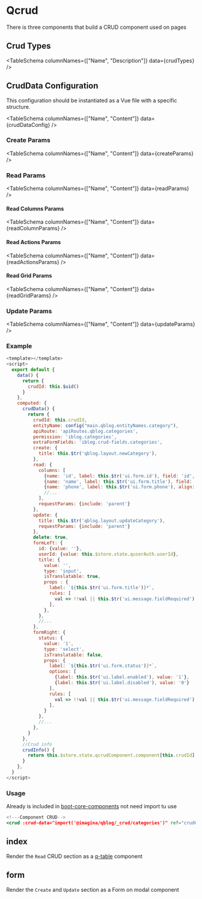 
# Qcrud

There is three components that build a CRUD component used on pages

<TableTabs tabsContent={componentCrud} />

## Crud Types

<TableSchema columnNames={["Name", "Description"]} data={crudTypes} />

## CrudData Configuration
This configuration should be instantiated as a Vue file with a specific structure.

<TableSchema columnNames={["Name", "Content"]} data={crudDataConfig} />

### Create Params

<TableSchema columnNames={["Name", "Content"]} data={createParams} />

### Read Params

<TableSchema columnNames={["Name", "Content"]} data={readParams} />

#### Read Columns Params

<TableSchema columnNames={["Name", "Content"]} data={readColumnParams} />

#### Read Actions Params

<TableSchema columnNames={["Name", "Content"]} data={readActionsParams} />

#### Read Grid Params

<TableSchema columnNames={["Name", "Content"]} data={readGridParams} />

### Update Params

<TableSchema columnNames={["Name", "Content"]} data={updateParams} />

### Example

  ```js
  <template></template>
  <script>
    export default {
      data() {
        return {
          crudId: this.$uid()
        }
      },
      computed: {
        crudData() {
          return {
            crudId: this.crudId,
            entityName: config("main.qblog.entityNames.category"),
            apiRoute: 'apiRoutes.qblog.categories',
            permission: 'iblog.categories',
            extraFormFields: 'iblog.crud-fields.categories',
            create: {
              title: this.$tr('qblog.layout.newCategory'),
            },
            read: {
              columns: [
                {name: 'id', label: this.$tr('ui.form.id'), field: 'id', style: 'width: 50px'},
                {name: 'name', label: this.$tr('ui.form.title'), field: 'title', align: 'rigth'},
                {name: 'phone', label: this.$tr('ui.form.phone'), align: 'left', format: val => '<i class="fa-light fa-phone">', tooltip: this.$tr('ui.form.tooltip'), action: (item) => this.getPhoneNumber(item) }
                //...
              ],
              requestParams: {include: 'parent'}
            },
            update: {
              title: this.$tr('qblog.layout.updateCategory'),
              requestParams: {include: 'parent'}
            },
            delete: true,
            formLeft: {
              id: {value: ''},
              userId: {value: this.$store.state.quserAuth.userId},
              title: {
                value: '',
                type: 'input',
                isTranslatable: true,
                props : {
                  label: `${this.$tr('ui.form.title')}*`,
                  rules: [
                    val => !!val || this.$tr('ui.message.fieldRequired')
                  ],
                },
              },
              //...
            },
            formRight: {
              status: {
                value: '1',
                type: 'select',
                isTranslatable: false,
                props: {
                  label: `${this.$tr('ui.form.status')}*`,
                  options: [
                    {label: this.$tr('ui.label.enabled'), value: '1'},
                    {label: this.$tr('ui.label.disabled'), value: '0'}
                  ],
                  rules: [
                    val => !!val || this.$tr('ui.message.fieldRequired')
                  ],
                }
              },
              //...
            },
          }
        },
        //Crud info
        crudInfo() {
          return this.$store.state.qcrudComponent.component[this.crudId] || {}
        }
      },
    }
  </script>
  ```

### Usage
Already is included in [boot-core-components](/docs/VueJs/modules/QSite/QsiteBoot#core-components) not need import tu use

```jsx
<!---Component CRUD-->
<crud :crud-data="import('@imagina/qblog/_crud/categories')" ref="crudComponent" :title="$tr($route.meta.title)"/>
```

## index
Render the `Read` CRUD section as a [q-table](https://quasar.dev/vue-components/table) component

## form
Render the `Create` and `Update` section as a Form on modal component